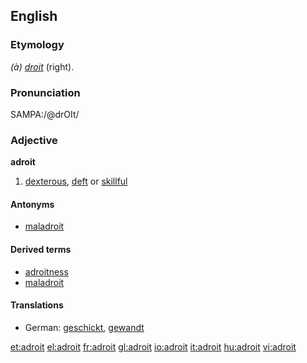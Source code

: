 ==English==

===Etymology===
{{F.}} ''(à) [[droit]]'' (right).

===Pronunciation===
{{US}} SAMPA:/@drOIt/

===Adjective===
'''adroit'''
#[[dexterous]], [[deft]] or [[skillful]]

====Antonyms====
*[[maladroit]]

====Derived terms====
*[[adroitness]]
*[[maladroit]]

====Translations====
*German: [[geschickt]], [[gewandt]]

[[et:adroit]]
[[el:adroit]]
[[fr:adroit]]
[[gl:adroit]]
[[io:adroit]]
[[it:adroit]]
[[hu:adroit]]
[[vi:adroit]]